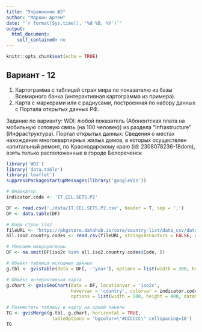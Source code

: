 ---
title: "Упражнение №5"
author: "Маркин Артем"
date: "`r format(Sys.time(), '%d %B, %Y')`"
output: 
  html_document:
    self_contained: no
---

```{r setup, include=FALSE}
knitr::opts_chunk$set(echo = TRUE)
```

## Вариант - 12

1. Картограмма с таблицей стран мира по показателю из базы Всемирного банка (интерактивная картограмма из примера).
2. Карта с маркерами или с радиусами, построенная по набору данных с Портала открытых данных РФ.

Задание по варианту:
WDI: любой показатель (Абонентская плата на мобильную сотовую связь (на 100 человек)) из раздела "Infrastructure" (Инфраструктура). Портал открытых данных: Сведения о местах нахождения многоквартирных жилых домов, в которых осуществлен капитальный ремонт, по Краснодарскому краю (id: 2308078236-18dom), взять только расположенные в городе Белореченск

```{r, results='asis', cache=TRUE, warning=F, message=F}
library('WDI')
library('data.table')
library('leaflet')
suppressPackageStartupMessages(library('googleVis'))

# Индикатор
indicator.code <- 'IT.CEL.SETS.P2'

DF <- read.csv('./data/IT.CEL.SETS.P2.csv', header = T, sep = ',')
DF <- data.table(DF)

# Коды стран iso2
fileURL <- 'https://pkgstore.datahub.io/core/country-list/data_csv/data/d7c9d7cfb42cb69f4422dec222dbbaa8/data_csv.csv'
all.iso2.country.codes <- read.csv(fileURL, stringsAsFactors = FALSE, na.strings = '.')

# Убираем макрорегионы
DF <- na.omit(DF[iso2c %in% all.iso2.country.codes$Code, ])

# Объект таблица исходных данных
g.tbl <- gvisTable(data = DF[, -'year'], options = list(width = 300, height = 400))

# Объект интерактивная карта
g.chart <- gvisGeoChart(data = DF, locationvar = 'iso2c',
                        hovervar = 'country', colorvar = indicator.code,
                        options = list(width = 500, height = 400, dataMode = 'regions'))

# Разместить таблицу и карту на одной панели
TG <- gvisMerge(g.tbl, g.chart, horizontal = TRUE,
                 tableOptions = 'bgcolor=\"#CCCCCC\" cellspacing=10')
TG
```